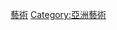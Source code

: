{{catmore}}
{{Commons category|Art of Taiwan}}

[[Category:台灣文化|藝術]]
[[Category:亞洲藝術|Category:亞洲藝術]]